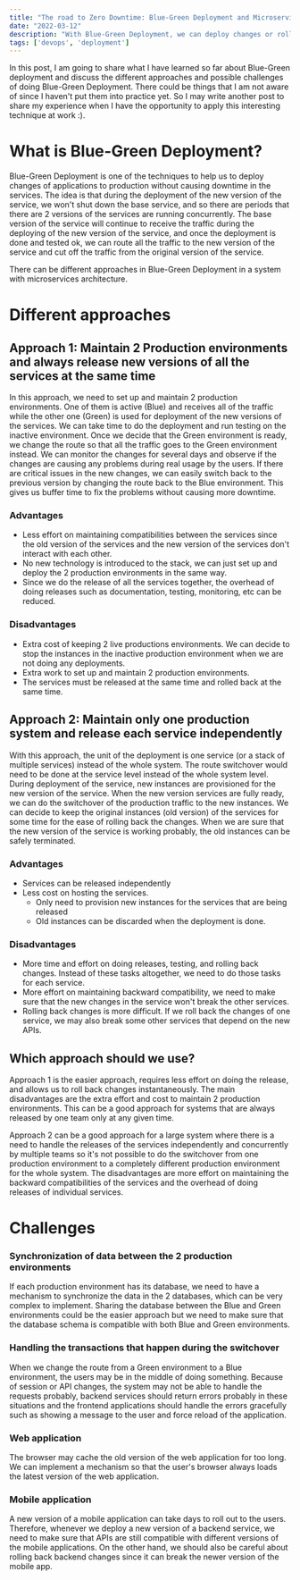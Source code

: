 ```yaml
---
title: "The road to Zero Downtime: Blue-Green Deployment and Microservices"
date: "2022-03-12"
description: "With Blue-Green Deployment, we can deploy changes or rollback changes of services in production without causing downtime."
tags: ['devops', 'deployment']
---
```


In this post, I am going to share what I have learned so far about Blue-Green deployment and discuss the different approaches and possible challenges of doing Blue-Green Deployment. There could be things that I am not aware of since I haven't put them into practice yet. So I may write another post to share my experience when I have the opportunity to apply this interesting technique at work :).

# What is Blue-Green Deployment?

Blue-Green Deployment is one of the techniques to help us to deploy changes of applications to production without causing downtime in the services. The idea is that during the deployment of the new version of the service, we won't shut down the base service, and so there are periods that there are 2 versions of the services are running concurrently. The base version of the service will continue to receive the traffic during the deploying of the new version of the service, and once the deployment is done and tested ok, we can route all the traffic to the new version of the service and cut off the traffic from the original version of the service.

There can be different approaches in Blue-Green Deployment in a system with microservices architecture.

# Different approaches

## Approach 1: Maintain 2 Production environments and always release new versions of all the services at the same time

In this approach, we need to set up and maintain 2 production environments. One of them is active (Blue) and receives all of the traffic while the other one (Green) is used for deployment of the new versions of the services. We can take time to do the deployment and run testing on the inactive environment. Once we decide that the Green environment is ready, we change the route so that all the traffic goes to the Green environment instead. We can monitor the changes for several days and observe if the changes are causing any problems during real usage by the users. If there are critical issues in the new changes, we can easily switch back to the previous version by changing the route back to the Blue environment. This gives us buffer time to fix the problems without causing more downtime.

### Advantages

* Less effort on maintaining compatibilities between the services since the old version of the services and the new version of the services don't interact with each other.
* No new technology is introduced to the stack, we can just set up and deploy the 2 production environments in the same way.
* Since we do the release of all the services together, the overhead of doing releases such as documentation, testing, monitoring, etc can be reduced.

### Disadvantages
* Extra cost of keeping 2 live productions environments. We can decide to stop the instances in the inactive production environment when we are not doing any deployments.
* Extra work to set up and maintain 2 production environments.
* The services must be released at the same time and rolled back at the same time.

## Approach 2: Maintain only one production system and release each service independently

With this approach, the unit of the deployment is one service (or a stack of multiple services) instead of the whole system. The route switchover would need to be done at the service level instead of the whole system level. During deployment of the service, new instances are provisioned for the new version of the service. When the new version services are fully ready, we can do the switchover of the production traffic to the new instances. We can decide to keep the original instances (old version) of the services for some time for the ease of rolling back the changes. When we are sure that the new version of the service is working probably, the old instances can be safely terminated.

### Advantages

* Services can be released independently
* Less cost on hosting the services.
    * Only need to provision new instances for the services that are being released
    * Old instances can be discarded when the deployment is done.

### Disadvantages

* More time and effort on doing releases, testing, and rolling back changes. Instead of these tasks altogether, we need to do those tasks for each service.
* More effort on maintaining backward compatibility, we need to make sure that the new changes in the service won't break the other services.
* Rolling back changes is more difficult. If we roll back the changes of one service, we may also break some other services that depend on the new APIs.

## Which approach should we use?

Approach 1 is the easier approach, requires less effort on doing the release, and allows us to roll back changes instantaneously. The main disadvantages are the extra effort and cost to maintain 2 production environments. This can be a good approach for systems that are always released by one team only at any given time.

Approach 2 can be a good approach for a large system where there is a need to handle the releases of the services independently and concurrently by multiple teams so it's not possible to do the switchover from one production environment to a completely different production environment for the whole system. The disadvantages are more effort on maintaining the backward compatibilities of the services and the overhead of doing releases of individual services.

# Challenges

### Synchronization of data between the 2 production environments
If each production environment has its database, we need to have a mechanism to synchronize the data in the 2 databases, which can be very complex to implement. Sharing the database between the Blue and Green environments could be the easier approach but we need to make sure that the database schema is compatible with both Blue and Green environments.

### Handling the transactions that happen during the switchover
When we change the route from a Green environment to a Blue environment, the users may be in the middle of doing something. Because of session or API changes, the system may not be able to handle the requests probably, backend services should return errors probably in these situations and the frontend applications should handle the errors gracefully such as showing a message to the user and force reload of the application.

### Web application
The browser may cache the old version of the web application for too long. We can implement a mechanism so that the user's browser always loads the latest version of the web application.

### Mobile application
A new version of a mobile application can take days to roll out to the users. Therefore, whenever we deploy a new version of a backend service, we need to make sure that APIs are still compatible with different versions of the mobile applications. On the other hand, we should also be careful about rolling back backend changes since it can break the newer version of the mobile app.